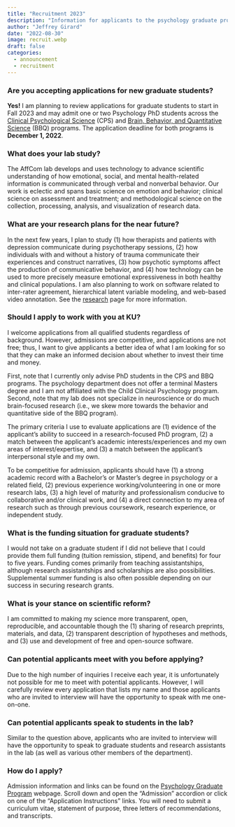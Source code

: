 ```yaml
---
title: "Recruitment 2023"
description: "Information for applicants to the psychology graduate program to start in Fall 2023"
author: "Jeffrey Girard"
date: "2022-08-30"
image: recruit.webp
draft: false
categories:
  - announcement
  - recruitment
---
```


### Are you accepting applications for new graduate students?

**Yes!** I am planning to review applications for graduate students to start in Fall 2023 and may admit one or two Psychology PhD students across the [Clinical Psychological Science](https://psychology.ku.edu/clinical-psychology-program) (CPS) and [Brain, Behavior, and Quantitative Science](https://psychology.ku.edu/bbq) (BBQ) programs. The application deadline for both programs is **December 1, 2022**.

### What does your lab study?

The AffCom lab develops and uses technology to advance scientific understanding of how emotional, social, and mental health-related information is communicated through verbal and nonverbal behavior. Our work is eclectic and spans basic science on emotion and behavior; clinical science on assessment and treatment; and methodological science on the collection, processing, analysis, and visualization of research data.

### What are your research plans for the near future?

In the next few years, I plan to study (1) how therapists and patients with depression communicate during psychotherapy sessions, (2) how individuals with and without a history of trauma communicate their experiences and construct narratives, (3) how psychotic symptoms affect the production of communicative behavior, and (4) how technology can be used to more precisely measure emotional expressiveness in both healthy and clinical populations. I am also planning to work on software related to inter-rater agreement, hierarchical latent variable modeling, and web-based video annotation. See the [research](../../research.qmd) page for more information.

### Should I apply to work with you at KU?

I welcome applications from all qualified students regardless of background. However, admissions are competitive, and applications are not free; thus, I want to give applicants a better idea of what I am looking for so that they can make an informed decision about whether to invest their time and money.

First, note that I currently only advise PhD students in the CPS and BBQ programs. The psychology department does not offer a terminal Masters degree and I am not affiliated with the Child Clinical Psychology program. Second, note that my lab does not specialize in neuroscience or do much brain-focused research (i.e., we skew more towards the behavior and quantitative side of the BBQ program).

The primary criteria I use to evaluate applications are (1) evidence of the applicant’s ability to succeed in a research-focused PhD program, (2) a match between the applicant’s academic interests/experiences and my own areas of interest/expertise, and (3) a match between the applicant’s interpersonal style and my own.

To be competitive for admission, applicants should have (1) a strong academic record with a Bachelor's or Master's degree in psychology or a related field, (2) previous experience working/volunteering in one or more research labs, (3) a high level of maturity and professionalism conducive to collaborative and/or clinical work, and (4) a direct connection to my area of research such as through previous coursework, research experience, or independent study.

### What is the funding situation for graduate students?

I would not take on a graduate student if I did not believe that I could provide them full funding (tuition remission, stipend, and benefits) for four to five years. Funding comes primarily from teaching assistantships, although research assistantships and scholarships are also possibilities. Supplemental summer funding is also often possible depending on our success in securing research grants.

### What is your stance on scientific reform?

I am committed to making my science more transparent, open, reproducible, and accountable though the (1) sharing of research preprints, materials, and data, (2) transparent description of hypotheses and methods, and (3) use and development of free and open-source software.

### Can potential applicants meet with you before applying?

Due to the high number of inquiries I receive each year, it is unfortunately not possible for me to meet with potential applicants. However, I will carefully review every application that lists my name and those applicants who are invited to interview will have the opportunity to speak with me one-on-one.

### Can potential applicants speak to students in the lab?

Similar to the question above, applicants who are invited to interview will have the opportunity to speak to graduate students and research assistants in the lab (as well as various other members of the department).

### How do I apply?

Admission information and links can be found on the [Psychology Graduate Program](https://psychology.ku.edu/psychology-graduate-program) webpage. Scroll down and open the "Admission" accordion or click on one of the "Application Instructions" links. You will need to submit a curriculum vitae, statement of purpose, three letters of recommendations, and transcripts.
